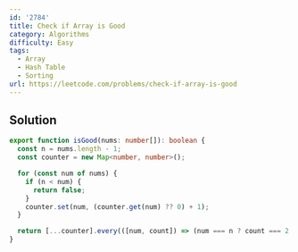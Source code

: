 ```yaml
---
id: '2784'
title: Check if Array is Good
category: Algorithms
difficulty: Easy
tags:
  - Array
  - Hash Table
  - Sorting
url: https://leetcode.com/problems/check-if-array-is-good
---
```


## Solution

```typescript showLineNumbers
export function isGood(nums: number[]): boolean {
  const n = nums.length - 1;
  const counter = new Map<number, number>();

  for (const num of nums) {
    if (n < num) {
      return false;
    }
    counter.set(num, (counter.get(num) ?? 0) + 1);
  }

  return [...counter].every(([num, count]) => (num === n ? count === 2 : count === 1));
}
```
